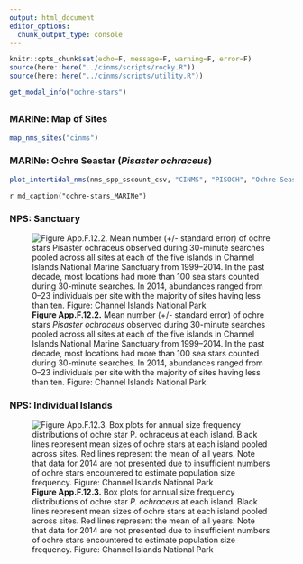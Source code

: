 ```yaml
---
output: html_document
editor_options: 
  chunk_output_type: console
---
```


```r
knitr::opts_chunk$set(echo=F, message=F, warning=F, error=F)
source(here::here("../cinms/scripts/rocky.R"))
source(here::here("../cinms/scripts/utility.R"))
```

```r
get_modal_info("ochre-stars")
```

##  {.tabset} 

### MARINe: Map of Sites

```r
map_nms_sites("cinms")
```

### MARINe: Ochre Seastar (_Pisaster ochraceus_) {.active}

```r
plot_intertidal_nms(nms_spp_sscount_csv, "CINMS", "PISOCH", "Ochre Seastar", fld_val = "count", label_y = "Count (annual avg)")
```

`r md_caption("ochre-stars_MARINe")`

### NPS: Sanctuary

![**Figure App.F.12.2.** Mean number (+/- standard error) of ochre stars _Pisaster ochraceus_ observed during 30-minute searches pooled across all sites at each of the five islands in Channel Islands National Marine Sanctuary from 1999–2014. In the past decade, most locations had more than 100 sea stars counted during 30-minute searches. In 2014, abundances ranged from 0–23 individuals per site with the majority of sites having less than ten. Figure: Channel Islands National Park](../img/cinms_cr/App.F.12.2.Pochraceus_abundance.jpg)

### NPS: Individual Islands

![**Figure App.F.12.3.** Box plots for annual size frequency distributions of ochre star _P. ochraceus_ at each island. Black lines represent mean sizes of ochre stars at each island pooled across sites. Red lines represent the mean of all years. Note that data for 2014 are not presented due to insufficient numbers of ochre stars encountered to estimate population size frequency. Figure: Channel Islands National Park](../img/cinms_cr/App.F.12.3.Pochraceus_size.jpg)